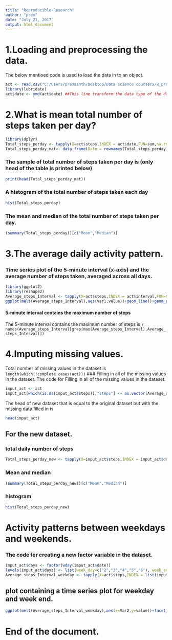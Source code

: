 ```yaml
---
title: "Reproducible-Research"
author: "prem"
date: "July 21, 2017"
output: html_document
---
```


# 1.Loading and preprocessing the data.
The below mentioed code is used to load the data in to an object.
```r
act <- read.csv("C:/Users/premsanth/Desktop/Data science coursera/R_programming/repdata_data_activity/activity.csv")
library(lubridate)
act$date <- ymd(act$date) ##This line transform the data type of the date field.
```

# 2.What is mean total number of steps taken per day?

```r
library(dplyr)
Total_steps_perday <- tapply(X=act$steps,INDEX = act$date,FUN=sum,na.rm=TRUE)
Total_steps_perday_mat<- data.frame(Date = rownames(Total_steps_perday),Total_steps_perday,row.names=NULL) # To convert the array in to dataframe.
```

### The sample of total number of steps taken per day is (only head of the table is printed below)

```r
print(head(Total_steps_perday_mat))
```

### A histogram of the total number of steps taken each day

```r
hist(Total_steps_perday)
```

### The mean and median of the total number of steps taken per day.
```r
(summary(Total_steps_perday))[c("Mean","Median")]
```

# 3.The average daily activity pattern.
### Time series plot of the 5-minute interval (x-axis) and the average number of steps taken, averaged across all days.
```r
library(ggplot2)
library(reshape2)
Average_steps_Interval <- tapply(X=act$steps,INDEX = act$interval,FUN=mean,na.rm=TRUE)
ggplot(melt(Average_steps_Interval),aes(Var1,value))+geom_line()+geom_point()+scale_x_discrete(limits=seq(0,2355,by=150))+labs(x= "5 minitues interval",y="number of steps")
```


#### 5-minute interval contains the maximum number of steps

The 5-minute interval contains the maximum number of steps is `r names(Average_steps_Interval[grep(max(Average_steps_Interval),Average_steps_Interval)])`

# 4.Imputing missing values.
Total number of missing values in the dataset is `length(which(!complete.cases(act)))`
### Filling in all of the missing values in the dataset.
The code for Filling in all of the missing values in the dataset.
```r
imput_act <- act
imput_act[which(is.na(imput_act$steps)),"steps"] <- as.vector(Average_steps_Interval[(as.character(imput_act[which(is.na(imput_act$steps)),"interval"]))])

```

The head of new dataset that is equal to the original dataset but with the missing data filled in is
```r
head(imput_act)
```

## For the new dataset.

### total daily number of steps
```r
Total_steps_perday_new <- tapply(X=imput_act$steps,INDEX = imput_act$date,FUN=sum,na.rm=TRUE)
```

### Mean and median

```r
(summary(Total_steps_perday_new))[c("Mean","Median")]
```

### histogram

```r
hist(Total_steps_perday_new)
```

# Activity patterns between weekdays and weekends.
### The code for creating a new factor variable in the dataset.

```r
imput_act$days <- factor(wday(imput_act$date))
levels(imput_act$days) <- list(week_day=c("2","3","4","5","6"), week_end=c("1","7"))
Average_steps_Interval_weekday <- tapply(X=act$steps,INDEX = list(imput_act$days,imput_act$interval),FUN=mean,na.rm=TRUE)
```

## plot containing a time series plot for weekday and week end.

```r
ggplot(melt(Average_steps_Interval_weekday),aes(x=Var2,y=value))+facet_grid(Var1~.)+geom_line()+theme_light()+labs(x= "5 minitues interval",y="number of steps")
```

# End of the document.



